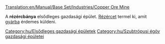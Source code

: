 [[Translation:en/Manual/Base Set/Industries/Copper Ore Mine]]

{{hu/Gazdasági épületek|kép=en/Copperoremine.png|név=Rézércbánya
|klíma=[[hu/Manual/Éghajlatok#Szubtrópusi|szubtrópusi]]
|elfogad=---
|előállít=[[hu/Manual/Base Set/Cargos/Rézérc|rézércet]]
}}
A '''rézércbánya''' elsődleges gazdasági épület. [[hu/Manual/Base Set/Cargos/Rézérc|Rézércet]] termel ki, amit [[hu/Manual/Base Set/Industries/Gyár|gyárba]] érdemes küldeni.

{{hu/Navbox Gazdasági épületek}}

[[Category:hu/Elsődleges gazdasági épületek]]
[[Category:hu/Szubtrópusi égöv gazdasági épületei]]